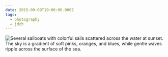 ```yaml
---
date: 2015-09-09T19:00:00.000Z
tags:
  - photography
  - jdch
---
```

![Several sailboats with colorful sails scattered across the water at sunset. The sky is a gradient of soft pinks, oranges, and blues, while gentle waves ripple across the surface of the sea.](../../assets/photos/20150909-IMG_2261.jpg)
